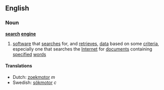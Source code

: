 ==English==
===Noun===
{{wikipedia}}
'''[[search]] [[engine]]'''
#{{computing}} [[software]] that [[search]]es for, and [[retrieve]]s, [[data]] based on some [[criteria]], especially one that searches the [[Internet]] for [[document]]s containing [[specified]] [[word]]s
====Translations====
*Dutch: [[zoekmotor]] ''m''
*Swedish: [[sökmotor]] ''c''